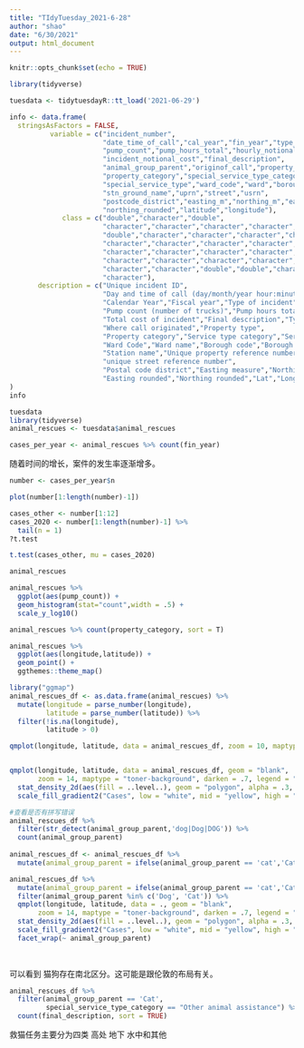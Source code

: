 ```yaml
---
title: "TIdyTuesday_2021-6-28"
author: "shao"
date: "6/30/2021"
output: html_document
---
```



```r
knitr::opts_chunk$set(echo = TRUE)
```

```r
library(tidyverse)

tuesdata <- tidytuesdayR::tt_load('2021-06-29')
```

```r
info <- data.frame(
  stringsAsFactors = FALSE,
          variable = c("incident_number",
                       "date_time_of_call","cal_year","fin_year","type_of_incident",
                       "pump_count","pump_hours_total","hourly_notional_cost",
                       "incident_notional_cost","final_description",
                       "animal_group_parent","originof_call","property_type",
                       "property_category","special_service_type_category",
                       "special_service_type","ward_code","ward","borough_code","borough",
                       "stn_ground_name","uprn","street","usrn",
                       "postcode_district","easting_m","northing_m","easting_rounded",
                       "northing_rounded","latitude","longitude"),
             class = c("double","character","double",
                       "character","character","character","character",
                       "double","character","character","character","character",
                       "character","character","character","character",
                       "character","character","character","character",
                       "character","character","character","character","character",
                       "character","character","double","double","character",
                       "character"),
       description = c("Unique incident ID",
                       "Day and time of call (day/month/year hour:minute)",
                       "Calendar Year","Fiscal year","Type of incident",
                       "Pump count (number of trucks)","Pump hours total","Hourly cost",
                       "Total cost of incident","Final description","Type of animal",
                       "Where call originated","Property type",
                       "Property category","Service type category","Service type",
                       "Ward Code","Ward name","Borough code","Borough name",
                       "Station name","Unique property reference number","Street name",
                       "unique street reference number",
                       "Postal code district","Easting measure","Northing measure",
                       "Easting rounded","Northing rounded","Lat","Long")
)
info
```

```r
tuesdata
library(tidyverse)
animal_rescues <- tuesdata$animal_rescues
```


```r
cases_per_year <- animal_rescues %>% count(fin_year)
```
随着时间的增长，案件的发生率逐渐增多。
```r
number <- cases_per_year$n

plot(number[1:length(number)-1])

cases_other <- number[1:12]
cases_2020 <- number[1:length(number)-1] %>% 
  tail(n = 1)
?t.test

t.test(cases_other, mu = cases_2020)
```

```r
animal_rescues
```

```r
animal_rescues %>%
  ggplot(aes(pump_count)) + 
  geom_histogram(stat="count",width = .5) + 
  scale_y_log10()
```


```r
animal_rescues %>% count(property_category, sort = T)
```

```r
animal_rescues %>% 
  ggplot(aes(longitude,latitude)) + 
  geom_point() + 
  ggthemes::theme_map()
```

```r
library("ggmap")
animal_rescues_df <- as.data.frame(animal_rescues) %>% 
  mutate(longitude = parse_number(longitude),
         latitude = parse_number(latitude)) %>% 
  filter(!is.na(longitude),
         latitude > 0)

qmplot(longitude, latitude, data = animal_rescues_df, zoom = 10, maptype = "toner-lite", color = I("red")) 


qmplot(longitude, latitude, data = animal_rescues_df, geom = "blank", 
       zoom = 14, maptype = "toner-background", darken = .7, legend = "bottomright") + 
  stat_density_2d(aes(fill = ..level..), geom = "polygon", alpha = .3, color = NA) + 
  scale_fill_gradient2("Cases", low = "white", mid = "yellow", high = "red", midpoint = 7.5)

```


```r
#查看是否有拼写错误
animal_rescues_df %>%
  filter(str_detect(animal_group_parent,'dog|Dog|DOG')) %>% 
  count(animal_group_parent)
  
animal_rescues_df <- animal_rescues_df %>% 
  mutate(animal_group_parent = ifelse(animal_group_parent == 'cat','Cat', animal_group_parent))

animal_rescues_df %>% 
  mutate(animal_group_parent = ifelse(animal_group_parent == 'cat','Cat', animal_group_parent)) %>% 
  filter(animal_group_parent %in% c('Dog', 'Cat')) %>% 
  qmplot(longitude, latitude, data = ., geom = "blank", 
       zoom = 14, maptype = "toner-background", darken = .7, legend = "bottomright") + 
  stat_density_2d(aes(fill = ..level..), geom = "polygon", alpha = .3, color = NA) + 
  scale_fill_gradient2("Cases", low = "white", mid = "yellow", high = "red", midpoint = 7.5) + 
  facet_wrap(~ animal_group_parent)
  
  
```
可以看到 猫狗存在南北区分。这可能是跟伦敦的布局有关。

```r
animal_rescues_df %>% 
  filter(animal_group_parent == 'Cat',
         special_service_type_category == "Other animal assistance") %>% 
  count(final_description, sort = TRUE)
```

救猫任务主要分为四类 高处 地下 水中和其他










































